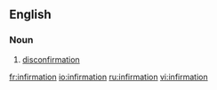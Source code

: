 ==English==

===Noun===
{{en-noun|-}}

# {{label|en|philosophy}} [[disconfirmation]]

[[fr:infirmation]]
[[io:infirmation]]
[[ru:infirmation]]
[[vi:infirmation]]